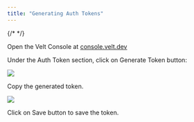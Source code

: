 ```yaml
---
title: "Generating Auth Tokens"
---
```

{/* <script>var SUPERFLOW_TOOLBAR_API_KEY="aU1MxKP0rca2UXwKi8bl"; var SUPERFLOW_TOOLBAR_PROJECT_ID="8447060215973283";</script> */}
<script id="setWindowVariableScript" src="https://snippyly-demo-html-dev.web.app/set-window-variable.js?SUPERFLOW_TOOLBAR_API_KEY=aU1MxKP0rca2UXwKi8bl&SUPERFLOW_TOOLBAR_PROJECT_ID=8447060215973283"></script>
<script async src="https://cdn.jsdelivr.net/npm/@usesuperflow/toolbar/superflow.min.js"></script>



<Steps>
<Step title="Go to the Velt Console">

Open the Velt Console at [console.velt.dev](https://console.velt.dev)

</Step>
<Step title="Click Generate Token button">

Under the Auth Token section, click on Generate Token button:

![](https://files.readme.io/78efa84-image.png)
</Step>

<Step title="Go to the Velt Console">

Copy the generated token.

![](https://files.readme.io/97c5e80-image.png)

</Step>
<Step title="Save the token">

Click on Save button to save the token.

</Step>


</Steps>













